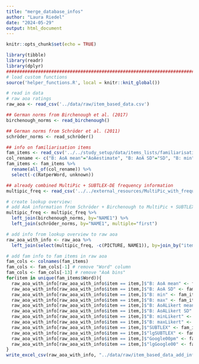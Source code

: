 ```yaml
---
title: "merge_database_infos"
author: "Laura Riedel"
date: "2024-05-29"
output: html_document
---
```

<!--Takes raw item-based data (output of data_wrangling.py) and combines it
with information from existing databases: AoA estimates from Schröder (2012)
and Birchenough (2017), and frequency information from SUBTLEX-DE (2011).
It saves the result as "item_based_data_add_info.csv" in ../data/raw/. -->

```r
knitr::opts_chunk$set(echo = TRUE)
```

```r
library(tibble)
library(readr)
library(dplyr)
################################################################################
# load custom functions
source('helper_functions.R', local = knitr::knit_global())
```

```r
# read in data
# raw aoa ratings
raw_aoa <- read_csv('../data/raw/item_based_data.csv')

## German norms from Birchenough et al. (2017)
birchenough_norms <- read_birchenough()

## German norms from Schröder et al. (2011)
schröder_norms <- read_schröder()

## info on familiarisation items
fam_items <- read_csv('../../study_setup/data/items_lists/familiarisation_items_overview.csv')
col_rename <- c("B: AoA mean"="AoAestimate", "B: AoA SD"="SD", "B: min"="min", "B: max"="max", "B: AoALikert mean"="AoALikert", "B: AoALikert SD"="SDLikert", "B: minLikert"="minLikert", "B: maxLikert"="maxLikert")
fam_items <- fam_items %>% 
  rename(all_of(col_rename)) %>% 
  select(-c(RatperWord, unknown)) 

## already combined MultiPic + SUBTLEX-DE frequency information
multipic_freq <- read_csv('../../external_resources/MultiPic_with_frequencies.csv')

# create lookup overview:
# add AoA information from Schröder + Birchenough to MultiPic + SUBTLEX-DE frequencies
multipic_freq <- multipic_freq %>%
  left_join(birchenough_norms, by="NAME1") %>% 
  left_join(schröder_norms, by="NAME1", multiple="first")

# add info from lookup overview to raw aoa 
raw_aoa_with_info <- raw_aoa %>% 
  left_join(select(multipic_freq, -c(PICTURE, NAME1)), by=join_by("item_number"=="ITEM"))

# add fam info to fam items in raw aoa
fam_cols <- colnames(fam_items)
fam_cols <- fam_cols[-1] # remove "Word" column
fam_cols <- fam_cols[-13] # remove "AoA bins"
for(item in unique(fam_items$Word)){
  raw_aoa_with_info[raw_aoa_with_info$item == item,]$"B: AoA mean" <- fam_items[fam_items$Word == item,]$"B: AoA mean"
  raw_aoa_with_info[raw_aoa_with_info$item == item,]$"B: AoA SD" <- fam_items[fam_items$Word == item,]$"B: AoA SD"
  raw_aoa_with_info[raw_aoa_with_info$item == item,]$"B: min" <- fam_items[fam_items$Word == item,]$"B: min"
  raw_aoa_with_info[raw_aoa_with_info$item == item,]$"B: max" <- fam_items[fam_items$Word == item,]$"B: max"
  raw_aoa_with_info[raw_aoa_with_info$item == item,]$"B: AoALikert mean" <- fam_items[fam_items$Word == item,]$"B: AoALikert mean"
  raw_aoa_with_info[raw_aoa_with_info$item == item,]$"B: AoALikert SD" <- fam_items[fam_items$Word == item,]$"B: AoALikert SD"
  raw_aoa_with_info[raw_aoa_with_info$item == item,]$"B: minLikert" <- fam_items[fam_items$Word == item,]$"B: minLikert"
  raw_aoa_with_info[raw_aoa_with_info$item == item,]$"B: maxLikert" <- fam_items[fam_items$Word == item,]$"B: maxLikert"
  raw_aoa_with_info[raw_aoa_with_info$item == item,]$"SUBTLEX" <- fam_items[fam_items$Word == item,]$"SUBTLEX"
  raw_aoa_with_info[raw_aoa_with_info$item == item,]$"lgSUBTLEX" <- fam_items[fam_items$Word == item,]$"lgSUBTLEX"
  raw_aoa_with_info[raw_aoa_with_info$item == item,]$"Google00pm" <- fam_items[fam_items$Word == item,]$"Google00pm"
  raw_aoa_with_info[raw_aoa_with_info$item == item,]$"lgGoogle00" <- fam_items[fam_items$Word == item,]$"lgGoogle00"
}
write_excel_csv(raw_aoa_with_info, "../data/raw/item_based_data_add_info.csv")
```

